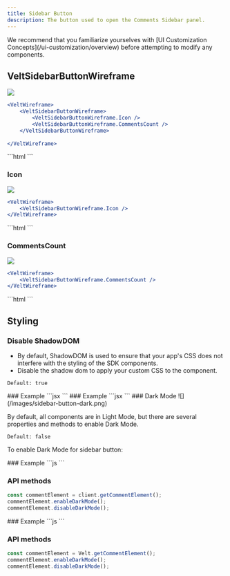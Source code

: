 ```yaml
---
title: Sidebar Button
description: The button used to open the Comments Sidebar panel.
---
```


<Note>
We recommend that you familiarize yourselves with [UI Customization Concepts](/ui-customization/overview) before attempting to modify any components.
</Note>

## VeltSidebarButtonWireframe
![](/images/sidebar-button-light.png)
<Tabs>
<Tab title="React / Next.js">
```jsx
<VeltWireframe>
    <VeltSidebarButtonWireframe>
        <VeltSidebarButtonWireframe.Icon />
        <VeltSidebarButtonWireframe.CommentsCount />
    </VeltSidebarButtonWireframe>
    
</VeltWireframe>
```
</Tab>
<Tab title="Other Frameworks">
```html
<velt-wireframe style="display:none;">
    <velt-sidebar-button-wireframe>
        <velt-sidebar-button-icon-wireframe></velt-sidebar-button-icon-wireframe>
        <velt-sidebar-button-comments-count-wireframe></velt-sidebar-button-comments-count-wireframe>
    </velt-sidebar-button-wireframe>
</velt-wireframe>
```
</Tab>
</Tabs>

### Icon
![](/images/customization/sidebar-button-icon.png)
<Tabs>
<Tab title="React / Next.js">
```jsx
<VeltWireframe>
    <VeltSidebarButtonWireframe.Icon />
</VeltWireframe>
```
</Tab>
<Tab title="Other Frameworks">
```html
<velt-wireframe>
    <velt-sidebar-button-icon-wireframe></velt-sidebar-button-icon-wireframe>
</velt-wireframe>
```
</Tab>
</Tabs>

### CommentsCount
![](/images/customization/sidebar-button-count.png)
<Tabs>
<Tab title="React / Next.js">
```jsx
<VeltWireframe>
    <VeltSidebarButtonWireframe.CommentsCount />
</VeltWireframe>
```
</Tab>
<Tab title="Other Frameworks">
```html
<velt-wireframe>
    <velt-sidebar-button-comments-count-wireframe></velt-sidebar-button-comments-count-wireframe>
</velt-wireframe>
```
</Tab>
</Tabs>

## Styling
### Disable ShadowDOM
- By default, ShadowDOM is used to ensure that your app's CSS does not interfere with the styling of the SDK components.
- Disable the shadow dom to apply your custom CSS to the component.

`Default: true`

<Tabs>

<Tab title="React / Next.js">
### Example
```jsx
<VeltSidebarButton shadowDom={false} />
```

</Tab>

<Tab title="Other Frameworks">
### Example
```jsx
<velt-sidebar-button shadow-dom="false"></velt-sidebar-button>
```
</Tab>
</Tabs>
### Dark Mode
![](/images/sidebar-button-dark.png)

By default, all components are in Light Mode, but there are several properties and methods to enable Dark Mode.

`Default: false`

To enable Dark Mode for sidebar button:
<Tabs>

<Tab title="React / Next.js">
### Example
```js
<VeltSidebarButton darkMode={true} />
```

### API methods

```jsx
const commentElement = client.getCommentElement();
commentElement.enableDarkMode();
commentElement.disableDarkMode();
```

</Tab>

<Tab title="Other Frameworks">
### Example
```js
<velt-sidebar-button dark-mode="true"></velt-sidebar-button>
```

### API methods

```jsx
const commentElement = Velt.getCommentElement();
commentElement.enableDarkMode();
commentElement.disableDarkMode();
```

</Tab>
</Tabs>


